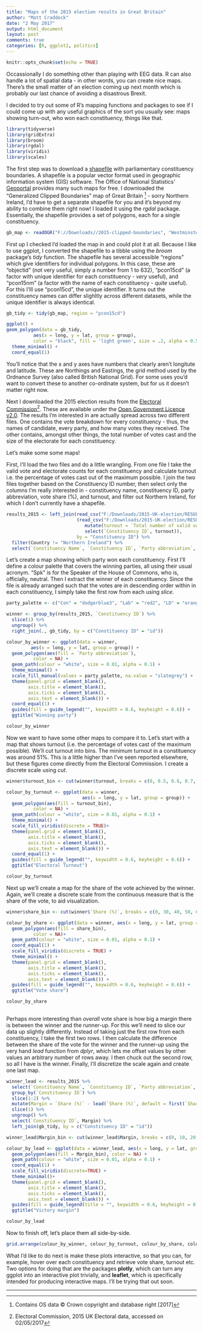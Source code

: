 ```yaml
---
title: "Maps of the 2015 election results in Great Britain"
author: "Matt Craddock"
date: "2 May 2017"
output: html_document
layout: post
comments: true
categories: [R, ggplot2, politics]
---
```


```r
knitr::opts_chunk$set(echo = TRUE)
```

Occassionally I do something other than playing with EEG data. R can also handle a lot of spatial data - in other words, you can create nice maps. There's the small matter of an election coming up next month which is probably our last chance of avoiding a disastrous Brexit.

I decided to try out some of R's mapping functions and packages to see if I could come up with any useful graphics of the sort you usually see: maps showing turn-out, who won each constituency, things like that.

```r
library(tidyverse)
library(gridExtra)
library(broom)
library(rgdal)
library(viridis)
library(scales)
```

The first step was to download a [shapefile](https://en.wikipedia.org/wiki/Shapefile) with parliamentary constituency boundaries. A shapefile is a popular vector format used in geographic information system (GIS) software. The Office of National Statistics' [Geoportal](https://geoportal.statistics.gov.uk/) provides many such maps for free. I downloaded the "Generalized Clipped Boundaries" map of Great Britain [^1] - sorry Northern Ireland, I'd have to get a separate shapefile for you and it's beyond my ability to combine them right now! I loaded it using the *rgdal* package. Essentially, the shapefile provides a set of polygons, each for a single constituency.

```r
gb_map <- readOGR("F://Downloads//2015-clipped-boundaries", "Westminster_Parliamentary_Constituencies_December_2015_Generalised_Clipped_Boundaries_in_Great_Britain")
```

First up I checked I'd loaded the map in and could plot it at all. Because I like to use ggplot, I converted the shapefile to a tibble using the *broom* package's *tidy* function. The shapefile has several accessible "regions" which give identifiers for individual polygons. In this case, these are "objectid" (not very useful, simply a number from 1 to 632), "pcon15cd" (a factor with unique identifier for each constituency - *very* useful), and "pcon15nm" (a factor with the name of each constituency - *quite* useful). For this I'lll use "pcon15cd", the unique identifier. It turns out the constituency names can differ slighltly across different datasets, while the unique identifier is always identical.

```r
gb_tidy <- tidy(gb_map, region = "pcon15cd")

ggplot() +
geom_polygon(data = gb_tidy, 
          aes(x = long, y = lat, group = group),
          color = "black", fill = 'light green', size = .2, alpha = 0.5) + 
  theme_minimal() +
  coord_equal(1)
```

You'll notice that the x and y axes have numbers that clearly aren't longitute and latitude. These are Northings and Eastings, the grid method used by the Ordnance Survey (also called British National Grid). For some uses you'd want to convert these to another co-ordinate system, but for us it doesn't matter right now.

Next I downloaded the 2015 election results from the [Electoral Commission](http://www.electoralcommission.org.uk/our-work/our-research/electoral-data)[^2]. These are available under the [Open Government Licence v2.0](http://www.nationalarchives.gov.uk/doc/open-government-licence/version/2/). The results I'm interested in are actually spread across two different files. One contains the vote breakdown for every constituency - thus, the names of candidate, every party, and how many votes they received. The other contains, amongst other things, the total number of votes cast and the size of the electorate for each constituency.

Let's make some some maps!

First, I'll load the two files and do a little wrangling. From one file I take the valid vote and electorate counts for each constituency and calculate turnout i.e. the percentage of votes cast out of the maximum possible. I join the two files together based on the Constituency ID number, then select only the columns I'm really interested in - constituency name, constituency ID, party abbreviation, vote share (%), and turnout, and filter out Northern Ireland, for which I don't currently have a shapefile.

```r
results_2015 <- left_join(read_csv("F:/Downloads/2015-UK-election/RESULTS.csv"),
                          (read_csv("F:/Downloads/2015-UK-election/RESULTS FOR ANALYSIS.csv") %>%
                             mutate(turnout = `Total number of valid votes counted`/Electorate) %>%
                             select(`Constituency ID`, turnout)),
                          by = "Constituency ID") %>%
  filter(Country != "Northern Ireland") %>%
  select(`Constituency Name`, `Constituency ID`, `Party abbreviation`, `Share (%)`, turnout)
```

Let's create a map showing which party won each constituency. First I'll define a colour palette that covers the winning parties, all using their usual acronym. "Spk" is for the Speaker of the House of Commons, who is, officially, neutral. Then I extract the winner of each constituency. Since the file is already arranged such that the votes are in descending order within in each constituency, I simply take the first row from each using *slice*. 

```r
party_palette <- c("Con" = "dodgerblue3", "Lab" = "red2", "LD" = "orange", "SNP" = "gold", "Green" = "chartreuse3", "PC" = "darkgreen", "UKIP" = "purple", "Spk" = "grey")

winner <- group_by(results_2015, `Constituency ID`) %>%
  slice(1) %>%
  ungroup() %>%
  right_join(., gb_tidy, by = c("Constituency ID" = "id"))

colour_by_winner <- ggplot(data = winner,
         aes(x = long, y = lat, group = group)) +
  geom_polygon(aes(fill = `Party abbreviation`),
          color = NA) +
  geom_path(colour = "white", size = 0.01, alpha = 0.1) +
  theme_minimal() +
  scale_fill_manual(values = party_palette, na.value = "slategrey") +
  theme(panel.grid = element_blank(),
        axis.title = element_blank(),
        axis.ticks = element_blank(),
        axis.text = element_blank()) +
  coord_equal(1) +
  guides(fill = guide_legend("", keywidth = 0.6, keyheight = 0.6)) +
  ggtitle("Winning party")

colour_by_winner
```

Now we want to have some other maps to compare it to. Let's start with a map that shows turnout (i.e. the percentage of votes cast of the maximum possible). We'll cut turnout into bins. The minimum turnout in a constituency was around 51%. This is a little higher than I've seen reported elsewhere, but these figures come directly from the Electoral Commission. I create a discrete scale using *cut*.

```r
winner$turnout_bin <- cut(winner$turnout, breaks = c(0, 0.5, 0.6, 0.7, 0.8,1), labels = c("<50%", "50-60%", "60-70%", "70-80%", ">80%"))

colour_by_turnout <- ggplot(data = winner,
                            aes(x = long, y = lat, group = group)) +
  geom_polygon(aes(fill = turnout_bin),
          color = NA) +
  geom_path(colour = "white", size = 0.01, alpha = 0.1) +
  theme_minimal() +
  scale_fill_viridis(discrete = TRUE)+
  theme(panel.grid = element_blank(),
        axis.title = element_blank(),
        axis.ticks = element_blank(),
        axis.text = element_blank()) +
  coord_equal(1) +
  guides(fill = guide_legend("", keywidth = 0.6, keyheight = 0.6)) +
  ggtitle("Electoral Turnout")

colour_by_turnout
```

Next up we'll create a map for the share of the vote achieved by the winner. Again, we'll create a discrete scale from the continuous measure that is the share of the vote, to aid visualization.

```r
winner$share_bin <- cut(winner$`Share (%)`, breaks = c(0, 30, 40, 50, 60, 70, 80, 100), labels = c("<30%", "30-40%", "40-50%", "50-60%", "60-70%", "70-80%", ">80%"))

colour_by_share <- ggplot(data = winner, aes(x = long, y = lat, group = group)) +
  geom_polygon(aes(fill = share_bin),
          color = NA)+
  geom_path(colour = "white", size = 0.01, alpha = 0.1) +
  coord_equal(1) +
  scale_fill_viridis(discrete = TRUE) +
  theme_minimal() +
  theme(panel.grid = element_blank(),
        axis.title = element_blank(),
        axis.ticks = element_blank(),
        axis.text = element_blank()) + 
  guides(fill = guide_legend("", keywidth = 0.6, keyheight = 0.6)) +
  ggtitle("Vote share")

colour_by_share 
  
```

Perhaps more interesting than *overall* vote share is how big a margin there is between the winner and the runner-up. For this we'll need to slice our data up slightly differently. Instead of taking just the first row from each constituency, I take the first two rows. I then calculate the difference between the share of the vote for the winner and the runner-up using the very hand *lead* function from *dplyr*, which lets me offset values by other values an arbitrary number of rows away. I then chuck out the second row, so all I have is the winner. Finally, I'll discretize the scale again and create one last map.

```r
winner_lead <- results_2015 %>%
  select(`Constituency Name`, `Constituency ID`, `Party abbreviation`, `Share (%)`) %>% 
  group_by(`Constituency ID`) %>%
  slice(1:2) %>%
  mutate(Margin = `Share (%)` - lead(`Share (%)`, default = first(`Share (%)`))) %>%
  slice(1) %>%
  ungroup() %>%
  select(`Constituency ID`, Margin) %>%
  left_join(gb_tidy, by = c("Constituency ID" = "id"))

winner_lead$Margin_bin <- cut(winner_lead$Margin, breaks = c(0, 10, 20, 30, 40, 50, 100), labels = c("<10%", "10-20%", "20-30%", "30-40%", "40-50%", ">50%"))

colour_by_lead <- ggplot(data = winner_lead, aes(x = long, y = lat, group = group))+
  geom_polygon(aes(fill = Margin_bin), color = NA) +
  geom_path(colour = "white", size = 0.01, alpha = 0.1) +
  coord_equal(1) +
  scale_fill_viridis(discrete=TRUE) +
  theme_minimal()+
  theme(panel.grid = element_blank(),
        axis.title = element_blank(),
        axis.ticks = element_blank(),
        axis.text = element_blank()) + 
  guides(fill = guide_legend(title = "", keywidth = 0.6, keyheight = 0.6)) +
  ggtitle("Victory margin")

colour_by_lead 
```

Now to finish off, let's place them all side-by-side.

```r
grid.arrange(colour_by_winner, colour_by_turnout, colour_by_share, colour_by_lead, nrow = 2)
```


What I'd like to do next is make these plots interactive, so that you can, for example, hover over each constituency and retrieve vote share, turnout etc. Two options for doing that are the packages **plotly**, which can turn any ggplot into an interactive plot trivially, and **leaflet**, which is specifically intended for producing interactive maps. I'll be trying that out soon.

***
[^1]: Contains OS data © Crown copyright and database right [2017]
[^2]: Electoral Commission, 2015 UK Electoral data, accessed on 02/05/2017